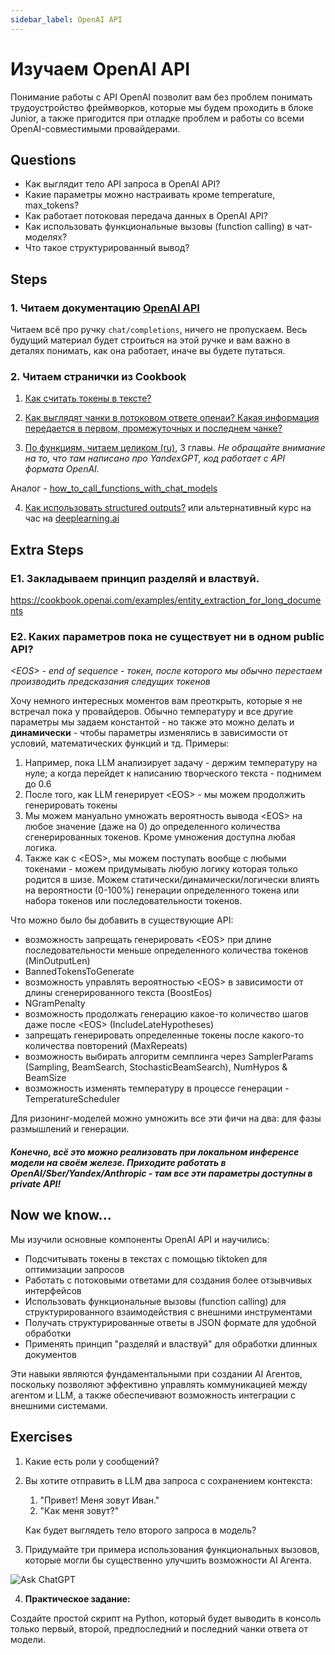 ```yaml
---
sidebar_label: OpenAI API
---
```


# Изучаем OpenAI API

Понимание работы с API OpenAI позволит вам без проблем понимать трудоустройство фреймворков, которые мы будем проходить в блоке Junior, а также пригодится при отладке проблем и работы со всеми OpenAI-совместимыми провайдерами.

## Questions

- Как выглядит тело API запроса в OpenAI API?
- Какие параметры можно настраивать кроме temperature, max_tokens?
- Как работает потоковая передача данных в OpenAI API?
- Как использовать функциональные вызовы (function calling) в чат-моделях?
- Что такое структурированный вывод?

## Steps

### 1. Читаем документацию [OpenAI API](https://platform.openai.com/docs/api-reference)

Читаем всё про ручку `chat/completions`, ничего не пропускаем. Весь будущий материал будет строиться на этой ручке и вам важно в деталях понимать, как она работает, иначе вы будете путаться.

### 2. Читаем странички из Cookbook

1. [Как считать токены в тексте?](https://cookbook.openai.com/examples/how_to_count_tokens_with_tiktoken)

2. [Как выглядят чанки в потоковом ответе опенаи? Какая информация передается в первом, промежуточных и последнем чанке?](https://cookbook.openai.com/examples/how_to_stream_completions)

3. [По функциям, читаем целиком (ru)](https://www.ai-cookbook.ru/docs/guides/tools_yc/FC_why), 3 главы. *Не обращайте внимание на то, что там написано про YandexGPT, код работает с API формата OpenAI.*

Аналог - [how_to_call_functions_with_chat_models](https://cookbook.openai.com/examples/how_to_call_functions_with_chat_models)

4. [Как использовать structured outputs?](https://cookbook.openai.com/examples/how_to_use_structured_outputs) или альтернативный курс на час на [deeplearning.ai](https://www.deeplearning.ai/short-courses/getting-structured-llm-output/)

## Extra Steps

### E1. Закладываем принцип разделяй и властвуй.

https://cookbook.openai.com/examples/entity_extraction_for_long_documents

### E2. Каких параметров пока не существует ни в одном public API?

*\<EOS> - end of sequence - токен, после которого мы обычно перестаем производить предсказания следущих токенов*

Хочу немного интересных моментов вам преоткрыть, которые я не встречал пока у провайдеров. Обычно температуру и все другие параметры мы задаем константой - но также это можно делать и **динамически** - чтобы параметры изменялись в зависимости от условий, математических функций и тд. Примеры:
1. Например, пока LLM анализирует задачу -  держим температуру на нуле; а когда перейдет к написанию творческого текста - поднимем до 0.6
2. После того, как LLM генерирует \<EOS> - мы можем продолжить генерировать токены
3. Мы можем мануально умножать вероятность вывода \<EOS> на любое значение (даже на 0) до определенного количества сгенерированных токенов. Кроме умножения доступна любая логика.
4. Также как с \<EOS>, мы можем поступать вообще с любыми токенами - можем придумывать любую логику которая только родится в шизе. Можем статически/динамически/логически влиять на вероятности (0-100%) генерации определенного токена или набора токенов или последовательности токенов.

Что можно было бы добавить в существующие API:
- возможность запрещать генерировать \<EOS> при длине последовательности меньше определенного количества токенов (MinOutputLen)
- BannedTokensToGenerate
- возможность управлять вероятностью \<EOS> в зависимости от длины сгенерированного текста (BoostEos)
- NGramPenalty
- возможность продолжать генерацию какое-то количество шагов даже после \<EOS> (IncludeLateHypotheses)
- запрещать генерировать определенные токены после какого-то количества повторений (MaxRepeats)
- возможность выбирать алгоритм семплинга через SamplerParams (Sampling, BeamSearch, StochasticBeamSearch), NumHypos & BeamSize
- возможность изменять температуру в процессе генерации - TemperatureScheduler

Для ризонинг-моделей можно умножить все эти фичи на два: для фазы размышлений и генерации.

##### Конечно, всё это можно реализовать при локальном инференсе модели на своём железе. Приходите работать в OpenAI/Sber/Yandex/Anthropic - там все эти параметры доступны в private API!

## Now we know...

Мы изучили основные компоненты OpenAI API и научились:
- Подсчитывать токены в текстах с помощью tiktoken для оптимизации запросов
- Работать с потоковыми ответами для создания более отзывчивых интерфейсов
- Использовать функциональные вызовы (function calling) для структурированного взаимодействия с внешними инструментами
- Получать структурированные ответы в JSON формате для удобной обработки
- Применять принцип "разделяй и властвуй" для обработки длинных документов

Эти навыки являются фундаментальными при создании AI Агентов, поскольку позволяют эффективно управлять коммуникацией между агентом и LLM, а также обеспечивают возможность интеграции с внешними системами.

## Exercises

1. Какие есть роли у сообщений?

2. Вы хотите отправить в LLM два запроса с сохранением контекста:
    1. "Привет! Меня зовут Иван."
    2. "Как меня зовут?"

    Как будет выглядеть тело второго запроса в модель?

3. Придумайте три примера использования функциональных вызовов, которые могли бы существенно улучшить возможности AI Агента.

![Ask ChatGPT](https://img.shields.io/badge/Ask%20ChatGPT-8A2BE2?style=for-the-badge)

4. **Практическое задание:**

Создайте простой скрипт на Python, который будет выводить в консоль только первый, второй, предпоследний и последний чанки ответа от модели.
